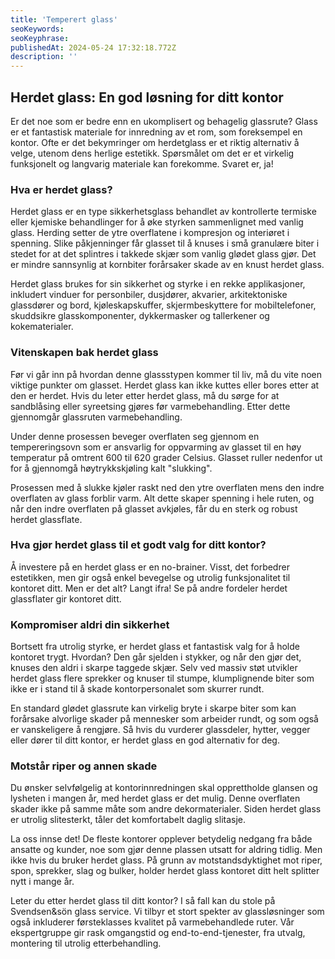```yaml
---
title: 'Temperert glass'
seoKeywords:
seoKeyphrase:
publishedAt: 2024-05-24 17:32:18.772Z
description: ''
---
```


## Herdet glass: En god løsning for ditt kontor

Er det noe som er bedre enn en ukomplisert og behagelig glassrute? Glass er et fantastisk materiale for innredning av et rom, som foreksempel en kontor. Ofte er det bekymringer om herdetglass er et riktig alternativ å velge, utenom dens herlige estetikk. Spørsmålet om det er et virkelig funksjonelt og langvarig materiale kan forekomme. Svaret er, ja!

### Hva er herdet glass?

Herdet glass er en type sikkerhetsglass behandlet av kontrollerte termiske eller kjemiske behandlinger for å øke styrken sammenlignet med vanlig glass. Herding setter de ytre overflatene i kompresjon og interiøret i spenning. Slike påkjenninger får glasset til å knuses i små granulære biter i stedet for at det splintres i takkede skjær som vanlig glødet glass gjør. Det er mindre sannsynlig at kornbiter forårsaker skade av en knust herdet glass.

Herdet glass brukes for sin sikkerhet og styrke i en rekke applikasjoner, inkludert vinduer for personbiler, dusjdører, akvarier, arkitektoniske glassdører og bord, kjøleskapskuffer, skjermbeskyttere for mobiltelefoner, skuddsikre glasskomponenter, dykkermasker og tallerkener og kokematerialer.

### Vitenskapen bak herdet glass

Før vi går inn på hvordan denne glassstypen kommer til liv, må du vite noen viktige punkter om glasset. Herdet glass kan ikke kuttes eller bores etter at den er herdet. Hvis du leter etter herdet glass, må du sørge for at sandblåsing eller syreetsing gjøres før varmebehandling. Etter dette gjennomgår glassruten varmebehandling.

Under denne prosessen beveger overflaten seg gjennom en tempereringsovn som er ansvarlig for oppvarming av glasset til en høy temperatur på omtrent 600 til 620 grader Celsius. Glasset ruller nedenfor ut for å gjennomgå høytrykkskjøling kalt "slukking".

Prosessen med å slukke kjøler raskt ned den ytre overflaten mens den indre overflaten av glass forblir varm. Alt dette skaper spenning i hele ruten, og når den indre overflaten på glasset avkjøles, får du en sterk og robust herdet glassflate.

### Hva gjør herdet glass til et godt valg for ditt kontor?

Å investere på en herdet glass er en no-brainer. Visst, det forbedrer estetikken, men gir også enkel bevegelse og utrolig funksjonalitet til kontoret ditt. Men er det alt? Langt ifra! Se på andre fordeler herdet glassflater gir kontoret ditt.

### Kompromiser aldri din sikkerhet

Bortsett fra utrolig styrke, er herdet glass et fantastisk valg for å holde kontoret trygt. Hvordan? Den går sjelden i stykker, og når den gjør det, knuses den aldri i skarpe taggede skjær. Selv ved massiv støt utvikler herdet glass flere sprekker og knuser til stumpe, klumplignende biter som ikke er i stand til å skade kontorpersonalet som skurrer rundt.

En standard glødet glassrute kan virkelig bryte i skarpe biter som kan forårsake alvorlige skader på mennesker som arbeider rundt, og som også er vanskeligere å rengjøre. Så hvis du vurderer glassdeler, hytter, vegger eller dører til ditt kontor, er herdet glass en god alternativ for deg.

### Motstår riper og annen skade

Du ønsker selvfølgelig at kontorinnredningen skal opprettholde glansen og lysheten i mangen år, med herdet glass er det mulig. Denne overflaten skader ikke på samme måte som andre dekormaterialer. Siden herdet glass er utrolig slitesterkt, tåler det komfortabelt daglig slitasje.

La oss innse det! De fleste kontorer opplever betydelig nedgang fra både ansatte og kunder, noe som gjør denne plassen utsatt for aldring tidlig. Men ikke hvis du bruker herdet glass. På grunn av motstandsdyktighet mot riper, spon, sprekker, slag og bulker, holder herdet glass kontoret ditt helt splitter nytt i mange år.

Leter du etter herdet glass til ditt kontor? I så fall kan du stole på Svendsen&sön glass service. Vi tilbyr et stort spekter av glassløsninger som også inkluderer førsteklasses kvalitet på varmebehandlede ruter. Vår ekspertgruppe gir rask omgangstid og end-to-end-tjenester, fra utvalg, montering til utrolig etterbehandling.
